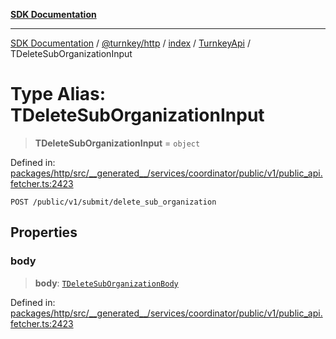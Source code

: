 [**SDK Documentation**](../../../../../../README.mdx)

***

[SDK Documentation](../../../../../../packages.mdx) / [@turnkey/http](../../../../README.mdx) / [index](../../../README.mdx) / [TurnkeyApi](../README.mdx) / TDeleteSubOrganizationInput

# Type Alias: TDeleteSubOrganizationInput

> **TDeleteSubOrganizationInput** = `object`

Defined in: [packages/http/src/\_\_generated\_\_/services/coordinator/public/v1/public\_api.fetcher.ts:2423](https://github.com/tkhq/sdk/blob/fd49bfe86475c8603b3eb385aa101efa36fa32fc/packages/http/src/__generated__/services/coordinator/public/v1/public_api.fetcher.ts#L2423)

`POST /public/v1/submit/delete_sub_organization`

## Properties

### body

> **body**: [`TDeleteSubOrganizationBody`](TDeleteSubOrganizationBody.mdx)

Defined in: [packages/http/src/\_\_generated\_\_/services/coordinator/public/v1/public\_api.fetcher.ts:2423](https://github.com/tkhq/sdk/blob/fd49bfe86475c8603b3eb385aa101efa36fa32fc/packages/http/src/__generated__/services/coordinator/public/v1/public_api.fetcher.ts#L2423)
